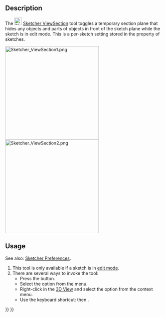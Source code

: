 <languages/>
<translate>

<!--T:9-->
{{Docnav
|[[Sketcher_ViewSketch|Align View to Sketch]]
|[[Sketcher_StopOperation|Stop Operation]]
|[[Sketcher_Workbench|Sketcher]]
|IconL=Sketcher_ViewSketch.svg
|IconR=Sketcher_StopOperation.svg
|IconC=Workbench_Sketcher.svg
}}

<!--T:1-->
{{GuiCommand
|Name=Sketcher ViewSection
|MenuLocation=Sketch → Toggle Section View
|Workbenches=[[Sketcher_Workbench|Sketcher]]
|Shortcut={{KEY|Q}} {{KEY|S}}
|Version=0.18
}}

==Description== <!--T:2-->

<!--T:3-->
The [[Image:Sketcher_ViewSection.svg|24px]] [[Sketcher_ViewSection|Sketcher ViewSection]] tool toggles a temporary section plane that hides any objects and parts of objects in front of the sketch plane while the sketch is in edit mode. This is a per-sketch setting stored in the {{PropertyView|Section View}} property of sketches.

</translate>
[[File:Sketcher ViewSection1.png|300px]] [[File:Sketcher ViewSection2.png|300px]]
<translate>
<!--T:13-->
{{Caption|Partially hidden sketch and fully visible sketch}}

==Usage== <!--T:5-->

<!--T:14-->
See also: [[Sketcher_Preferences#Display|Sketcher Preferences]].

<!--T:6-->
# This tool is only available if a sketch is in [[Sketcher_EditSketch|edit mode]].
# There are several ways to invoke the tool:
#* Press the {{Button|[[Image:Sketcher_ViewSection.svg|16px]] [[Sketcher_ViewSection|Toggle Section View]]}} button.
#* Select the {{MenuCommand|Sketch → [[Image:Sketcher_ViewSection.svg|16px]] Toggle Section View}} option from the menu.
#* Right-click in the [[3D_View|3D View]] and select the {{MenuCommand|[[Image:Sketcher_ViewSection.svg|16px]] Toggle Section View}} option from the context menu.
#* Use the keyboard shortcut: {{KEY|Q}} then {{KEY|S}}.


<!--T:10-->
{{Docnav
|[[Sketcher_ViewSketch|Align View to Sketch]]
|[[Sketcher_StopOperation|Stop Operation]]
|[[Sketcher_Workbench|Sketcher]]
|IconL=Sketcher_ViewSketch.svg
|IconR=Sketcher_StopOperation.svg
|IconC=Workbench_Sketcher.svg
}}

</translate>
{{Sketcher_Tools_navi{{#translation:}}}}
{{Userdocnavi{{#translation:}}}}